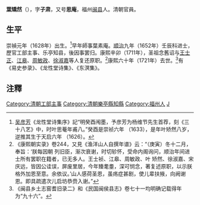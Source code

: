 '''葉矯然'''（{{bd|1628年||1721年||Ye}}），字'''子肃'''，又号'''思庵'''，福州[[闽县|闽县]]人。清朝官員。

== 生平 ==
崇禎元年（1628年）出生。<ref>[[吴彦芳|吴彦芳]]《龙性堂诗集序》記“明癸酉闱墨，予彦芳为杨维节先生首荐，刻《三十八艺》中，时叶思菴年甫八。”癸酉是崇祯六年
（1633），是年叶矫然八岁，逆推其生于天启六年
（1626）。</ref>早年師事葉素庵。[[顺治|顺治]]九年（1652年）壬辰科进士，歷官工部主事、乐亭知县，後因事罢归。康熙辛卯（1711年），圣祖念舊诏与[[王士正|王士正]]、[[江皋|江皋]]、[[周敏政|周敏政]]、[[徐淑嘉|徐淑嘉]]等人复还原职。<ref>《康熙朝实录》卷244，又見《渔洋山人自撰年谱》云：“（庚寅）冬十二月，奉旨：‘朕每因朝 列旧臣，渐次衰谢，时切轸怀，受命内阁询问，顺治年间进 士所有罢职在籍者，已无多人。王士祯、江皋、周敏政、叶 矫然、徐淑嘉、宋庆远，皆因公诖误，屏废里居，今年臻耄耋，深可悯念，著复述原职，以示朕格外加恩至意。余依议。’山人感荷圣恩，虽疡症甚剧，使儿辈扶掖，向阙谢恩。即具疏遣次儿启坊恭赍入谢。”</ref>康熙六十年（1721年）去世。<ref>《闽县乡土志窑耆旧录二》和《民国闽侯县志》卷七十一均明确记载得年为“九十六”。</ref>有《易史参录》、《龙性堂诗集》、《东溟集》。

== 注釋 ==
{{reflist}}

{{顺治九年壬辰科殿试金榜}}
{{DEFAULTSORT:Ye葉}}
[[Category:清朝工部主事|Category:清朝工部主事]]
[[Category:清朝樂亭縣知縣|Category:清朝樂亭縣知縣]]
[[Category:福州人|Category:福州人]]
[[Category:葉姓|J]]
